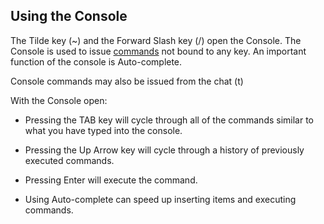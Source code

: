 == Using the Console ==



The Tilde key (~) and the Forward Slash key (/) open the Console. The Console is used to issue [[commands]] not bound to any key. An important function of the console is Auto-complete.

Console commands may also be issued from the chat (t)

With the Console open:

* Pressing the TAB key will cycle through all of the commands similar to what you have typed into the console.

* Pressing the Up Arrow key will cycle through a history of previously executed commands.

* Pressing Enter will execute the command. 

* Using Auto-complete can speed up inserting items and executing commands.